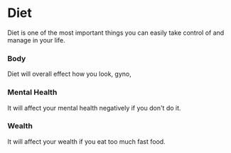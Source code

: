 # Diet

Diet is one of the most important things you can easily take control of and manage in your life.

### Body

Diet will overall effect how you look, gyno, 

### Mental Health

It will affect your mental health negatively if you don't do it.

### Wealth

It will affect your wealth if you eat too much fast food.